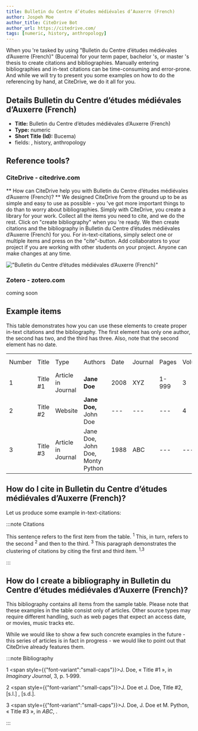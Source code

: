 ```yaml
---
title: Bulletin du Centre d’études médiévales d’Auxerre (French)
author: Jospeh Moe
author_title: CiteDrive Bot
author_url: https://citedrive.com/
tags: [numeric, history, anthropology]
---
```


When you 're tasked by using "Bulletin du Centre d’études médiévales d’Auxerre (French)" (Bucema) for your term paper, bachelor 's, or master 's thesis to create citations and bibliographies.
Manually entering bibliographies and in-text citations can be time-consuming and error-prone. And while we will try to present you some examples on how to do the referencing by hand, at CiteDrive, we do it all for you.

## Details  Bulletin du Centre d’études médiévales d’Auxerre (French)
* **Title:** Bulletin du Centre d’études médiévales d’Auxerre (French)
* **Type:** numeric
* **Short Title (Id):** Bucema)
* fields: , history, anthropology

## Reference tools?
### CiteDrive - citedrive.com
** How can CiteDrive help you with Bulletin du Centre d’études médiévales d’Auxerre (French)? **
We designed CiteDrive from the ground up to be as simple and easy to use as possible - you 've got more important things to do than to worry about bibliographies. Simply with CiteDrive, you create a library for your work. Collect all the items you need to cite, and we do the rest. Click on "create bibliography" when you 're ready. We then create citations and the bibliography in Bulletin du Centre d’études médiévales d’Auxerre (French) for you. For in-text-citations, simply select one or multiple items and press on the "cite"-button. Add collaborators to your project if you are working with other students on your project. Anyone can make changes at any time.


!["Bulletin du Centre d’études médiévales d’Auxerre (French)"](images/bulletin-du-centre-detudes-medievales-dauxerre-french.svg "Choose Bulletin du Centre d’études médiévales d’Auxerre (French) in the CiteDrive App")

### Zotero - zotero.com

coming soon

## Example items

This table demonstrates how you can use these elements to create proper in-text citations and the bibliography. The first element has only one author, the second has two, and the third has three. Also, note that the second element has no date.


<table>
  <tr>
   <td>Number
   </td>
   <td>Title
   </td>
   <td>Type
   </td>
   <td>Authors
   </td>
   <td>Date
   </td>
   <td>Journal
   </td>
   <td>Pages
   </td>
   <td>Volume
   </td>
   <td>Issue
   </td>
   <td>Access Date
   </td>
  </tr>
  <tr>
   <td>1
   </td>
   <td>Title #1
   </td>
   <td>Article in Journal
   </td>
   <td><strong>Jane Doe</strong>
   </td>
   <td>2008
   </td>
   <td>XYZ
   </td>
   <td>1-999
   </td>
   <td>3
   </td>
   <td>2
   </td>
   <td>--
   </td>
  </tr>
  <tr>
   <td>
2
   </td>
   <td>Title #2
   </td>
   <td>Website
   </td>
   <td><strong>Jane Doe, </strong>John Doe
   </td>
   <td>---
   </td>
   <td>---
   </td>
   <td>---
   </td>
   <td>4
   </td>
   <td>---
   </td>
   <td>2020-05-01
   </td>
  </tr>
  <tr>
   <td>3
   </td>
   <td>Title #3
   </td>
   <td>Article in Journal
   </td>
   <td>Jane Doe, John Doe, Monty Python
   </td>
   <td>1988
   </td>
   <td>ABC
   </td>
   <td>---
   </td>
   <td>---
   </td>
   <td>16
   </td>
   <td>---
   </td>
  </tr>
</table>



## How do I cite in  Bulletin du Centre d’études médiévales d’Auxerre (French)?

Let us produce some example in-text-citations:

:::note Citations


This sentence refers to the first item from the table. <sup>1</sup> This, in turn, refers to the second <sup>2</sup>
and then to the third.  <sup>3</sup>
This paragraph demonstrates the clustering of citations by citing the first and third item. <sup>1,3</sup>

:::

## How do I create a bibliography in Bulletin du Centre d’études médiévales d’Auxerre (French)?

This bibliography contains all items from the sample table. Please note that these examples in the table consist only of articles. Other source types may require different handling, such as web pages that expect an access date, or movies, music tracks etc.

While we would like to show a few such concrete examples in the future - this series of articles is in fact in progress - we would like to point out that CiteDrive already features them.

:::note Bibliography

1 <span style={{"font-variant":"small-caps"}}>J. Doe</span>, « Title #1 »,  in <i>Imaginary Journal</i>, 3, p. 1‑999. 

2 <span style={{"font-variant":"small-caps"}}>J. Doe et J. Doe</span>, Title #2, [s.l.] , [s.d.]. 

3 <span style={{"font-variant":"small-caps"}}>J. Doe, J. Doe et M. Python</span>, « Title #3 »,  in <i>ABC</i>, . 



:::


        